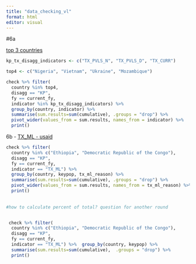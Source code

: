 ```yaml
---
title: "data_checking_vl"
format: html
editor: visual
---
```


#6a

[top 3 countries](https://tableau.usaid.gov/views/KeyPopulationsDashboard/6_aKPTXdisaggreporting?:showAppBanner=false&:display_count=n&:showVizHome=n&:origin=viz_share_link)

```r
kp_tx_disagg_indicators <- c("TX_PVLS_N", "TX_PVLS_D", "TX_CURR")

top4 <- c("Nigeria", "Vietnam", "Ukraine", "Mozambique")

check %>% filter(
  country %in% top4,
  disagg == "KP", 
  fy == current_fy,
  indicator %in% kp_tx_disagg_indicators) %>%
  group_by(country, indicator) %>%
  summarise(sum.results=sum(cumulative), .groups = "drop") %>% 
  pivot_wider(values_from = sum.results, names_from = indicator) %>%
  print()
```

6b - [TX_ML - usaid](https://tableau.usaid.gov/views/KeyPopulationsDashboard/6_bKPTX_ML/a3af8b22-db55-446a-aa16-a94b51cc9e18/90c15629-ec9e-4370-b271-f788df6f3d9c?:display_count=n&:showVizHome=n&:origin=viz_share_link)

```r
check %>% filter(
  country %in% c("Ethiopia", "Democratic Republic of the Congo"),
  disagg == "KP", 
  fy == current_fy,
  indicator == "TX_ML") %>%
  group_by(country, keypop, tx_ml_reason) %>%
  summarise(sum.results=sum(cumulative), .groups = "drop") %>% 
  pivot_wider(values_from = sum.results, names_from = tx_ml_reason) %>%
  print()
 
  
#how to calculate percent of total? question for another round


 check %>% filter(
  country %in% c("Ethiopia", "Democratic Republic of the Congo"),
  disagg == "KP", 
  fy == current_fy,
  indicator == "TX_ML") %>%  group_by(country, keypop) %>%
  summarise(sum.results=sum(cumulative),  .groups = "drop") %>% 
  print()
```
